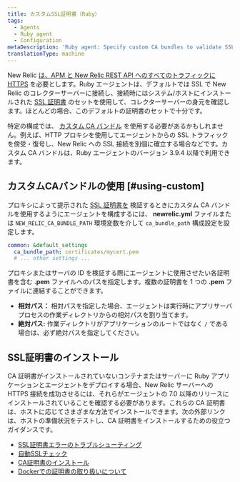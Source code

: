 ```yaml
---
title: カスタムSSL証明書（Ruby）
tags:
  - Agents
  - Ruby agent
  - Configuration
metaDescription: 'Ruby agent: Specify custom CA bundles to validate SSL communication via a proxy server.'
translationType: machine
---
```


New Relic [は、APM と New Relic REST API へのすべてのトラフィックに HTTPS](/docs/apis/rest-api-v2/troubleshooting/301-response-rest-api-calls) を必要とします。Ruby エージェントは、デフォルトでは SSL で New Relic のコレクターサーバーに接続し、接続時にはシステム/ホストにインストールされた [SSL 証明書](/docs/accounts-partnerships/education/getting-started-new-relic/glossary#ssl-certificate) のセットを使用して、コレクターサーバーの身元を確認します。ほとんどの場合、このデフォルトの証明書のセットで十分です。

特定の構成では、 [カスタム CA バンドル](#using-custom) を使用する必要があるかもしれません。例えば、HTTP プロキシを使用してエージェントからの SSL トラフィックを傍受・復号し、New Relic への SSL 接続を別個に確立する場合などです。カスタム CA バンドルは、Ruby エージェントのバージョン 3.9.4 以降で利用できます。

## カスタムCAバンドルの使用 [#using-custom]

プロキシによって提示された [SSL 証明書を](/docs/accounts-partnerships/education/getting-started-new-relic/glossary#ssl-certificate) 検証するときにカスタム CA バンドルを使用するようにエージェントを構成するには、 **newrelic.yml** ファイルまたは `NEW_RELIC_CA_BUNDLE_PATH` 環境変数を介して `ca_bundle_path` 構成設定を設定します。

```yml
common: &default_settings
  ca_bundle_path: certificates/mycert.pem
  # ... other settings ...
```

プロキシまたはサーバの ID を検証する際にエージェントに使用させたい各証明書を含む **.pem** ファイルへのパスを指定します。複数の証明書を 1 つの **.pem** ファイルに連結することができます。

* **相対パス：** 相対パスを指定した場合、エージェントは実行時にアプリサーバプロセスの作業ディレクトリからの相対パスを割り当てます。
* **絶対パス:** 作業ディレクトリがアプリケーションのルートではなく `/` である場合は、必ず絶対パスを指定してください。

## SSL証明書のインストール

CA 証明書がインストールされていないコンテナまたはサーバーに Ruby アプリケーションとエージェントをデプロイする場合、New Relic サーバーへの HTTPS 接続を成功させるには、それらがエージェントの 7.0 以降のリリースにインストールされていることを確認する必要があります。これらの CA 証明書は、ホストに応じてさまざまな方法でインストールできます。次の外部リンクは、ホストの準備状況をテストし、CA 証明書をインストールするための役立つガイダンスです。

* [SSL証明書エラーのトラブルシューティング](https://bundler.io/v2.0/guides/rubygems_tls_ssl_troubleshooting_guide.html#troubleshooting-certificate-errors)
* [自動SSLチェック](https://bundler.io/v2.0/guides/rubygems_tls_ssl_troubleshooting_guide.html#automated-ssl-check)
* [CA証明書のインストール](https://superuser.com/questions/437330/how-do-you-add-a-certificate-authority-ca-to-ubuntu/719047#719047)
* [Dockerでの証明書の取り扱いについて](https://serverfault.com/questions/975775/how-to-handle-certificates-in-dockerfile)